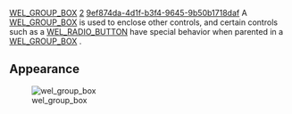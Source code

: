 [[Property:title|WEL_GROUP_BOX]]
[[Property:weight|2]]
[[Property:uuid|9ef874da-4d1f-b3f4-9645-9b50b1718daf]]
A [[ref:libraries/wel/reference/wel_group_box_chart|WEL_GROUP_BOX]]  is used to enclose other controls, and certain controls such as a [[WEL_RADIO_BUTTON|WEL_RADIO_BUTTON]]  have special behavior when parented in a [[ref:libraries/wel/reference/wel_group_box_chart|WEL_GROUP_BOX]] . 

==Appearance==
[[Image:wel-group-box|wel_group_box]]  



